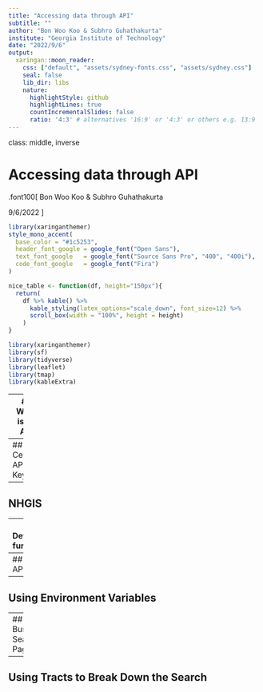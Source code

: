 ```yaml
---
title: "Accessing data through API"
subtitle: ""
author: "Bon Woo Koo & Subhro Guhathakurta"
institute: "Georgia Institute of Technology"
date: "2022/9/6"
output:
  xaringan::moon_reader:
    css: ["default", "assets/sydney-fonts.css", "assets/sydney.css"]
    seal: false
    lib_dir: libs
    nature:
      highlightStyle: github
      highlightLines: true
      countIncrementalSlides: false
      ratio: '4:3' # alternatives '16:9' or '4:3' or others e.g. 13:9
---
```

class: middle, inverse

# Accessing data through API

.font100[
Bon Woo Koo & Subhro Guhathakurta

9/6/2022
]

```r
library(xaringanthemer)
style_mono_accent(
  base_color = "#1c5253",
  header_font_google = google_font("Open Sans"),
  text_font_google   = google_font("Source Sans Pro", "400", "400i"),
  code_font_google   = google_font("Fira")
)

nice_table <- function(df, height="150px"){
  return(
    df %>% kable() %>% 
      kable_styling(latex_options="scale_down", font_size=12) %>% 
      scroll_box(width = "100%", height = height)
    )
}
```

```r
library(xaringanthemer)
library(sf)
library(tidyverse)
library(leaflet)
library(tmap)
library(kableExtra)
```


---
## What is an API

---
## Census API Key

---
## NHGIS

---
## Defining function

---
## Yelp API Key

---
## Using Environment Variables

---
## Yelp Business Search & Pagination

---
## Using Tracts to Break Down the Search